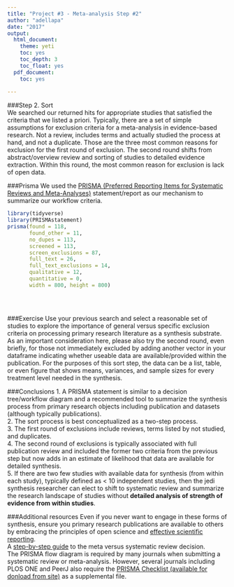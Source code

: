 ```yaml
---
title: "Project #3 - Meta-analysis Step #2"
author: "adellapa"
date: "2017"
output:
  html_document:
    theme: yeti
    toc: yes
    toc_depth: 3
    toc_float: yes
  pdf_document:
    toc: yes
   
---
```



###Step 2. Sort  
We searched our returned hits for appropriate studies that satisfied the criteria that we listed a priori. Typically, there are a set of simple assumptions for exclusion criteria for a meta-analysis in evidence-based research. Not a review, includes terms and actually studied the process at hand, and not a duplicate. Those are the three most common reasons for exclusion for the first round of exclusion.  The second round shifts from abstract/overview review and sorting of studies to detailed evidence extraction. Within this round, the most common reason for exclusion is lack of open data. 

###Prisma
We used the [PRISMA (Preferred Reporting Items for Systematic Reviews and Meta-Analyses)](http://journals.plos.org/plosmedicine/article?id=10.1371/journal.pmed.1000097) statement/report as our mechanism to summarize our workflow criteria.


```r
library(tidyverse)
library(PRISMAstatement)
prisma(found = 118,
       found_other = 11,
       no_dupes = 113, 
       screened = 113, 
       screen_exclusions = 87, 
       full_text = 26,
       full_text_exclusions = 14, 
       qualitative = 12, 
       quantitative = 0,
       width = 800, height = 800)



```
<br>  

###Exercise
Use your previous search and select a reasonable set of studies to explore the importance of general versus specific exclusion criteria on processing primary research literature as a synthesis substrate. As an important consideration here, please also try the second round, even briefly, for those not immediately excluded by adding another vector in your dataframe indicating whether useable data are available/provided within the publication. For the purposes of this sort step, the data can be a list, table, or even figure that shows means, variances, and sample sizes for every treatment level needed in the synthesis.

###Conclusions
1. A PRISMA statement is similar to a decision tree/workflow diagram and a recommended tool to summarize the synthesis process from primary research objects including publication and datasets (although typically publications).  
2. The sort process is best conceptualized as a two-step process.  
3. The first round of exclusions include reviews, terms listed by not studied, and duplicates.  
4. The second round of exclusions is typically associated with full publication review and included the former two criteria from the previous step but now adds in an estimate of likelihood that data are available for detailed synthesis.  
5. If there are two few studies with available data for synthesis (from within each study), typically defined as < 10 independent studies, then the jedi synthesis researcher can elect to shift to systematic review and summarize the research landscape of studies without **detailed analysis of strength of evidence from within studies**.

###Additional resources
Even if you never want to engage in these forms of synthesis, ensure you primary research publications are available to others by embracing the principles of open science and [effective scientific reporting](http://onlinelibrary.wiley.com/wol1/doi/10.1111/2041-210X.12758/full).  
A [step-by-step guide](http://www.ccace.ed.ac.uk/research/software-resources/systematic-reviews-and-meta-analyses) to the meta versus systematic review decision.  
The PRISMA flow diagram is required by many journals when submitting a systematic review or meta-analysis. However, several journals including PLOS ONE and PeerJ also require the [PRISMA Checklist (available for donload from site)](http://www.prisma-statement.org) as a supplemental file.